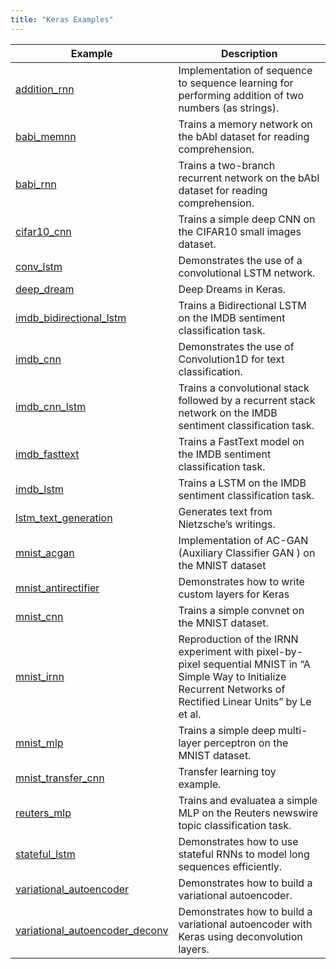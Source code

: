 ```yaml
---
title: "Keras Examples"
---
```


| Example  | Description   |
|----------------------|------------------------------------|
| [addition_rnn](addition_rnn.html) | Implementation of sequence to sequence learning for performing addition of two numbers (as strings). |
| [babi_memnn](babi_memnn.html) | Trains a memory network on the bAbI dataset for reading comprehension. |
| [babi_rnn](babi_rnn.html) | Trains a two-branch recurrent network on the bAbI dataset for reading comprehension. |
| [cifar10_cnn](cifar10_cnn.html) | Trains a simple deep CNN on the CIFAR10 small images dataset. |
| [conv_lstm](conv_lstm.html) | Demonstrates the use of a convolutional LSTM network. |
| [deep_dream](deep_dream.html) | Deep Dreams in Keras. |
| [imdb_bidirectional_lstm](imdb_bidirectional_lstm.html) | Trains a Bidirectional LSTM on the IMDB sentiment classification task. |
| [imdb_cnn](imdb_cnn.html) | Demonstrates the use of Convolution1D for text classification. |
| [imdb_cnn_lstm](imdb_cnn_lstm.html) | Trains a convolutional stack followed by a recurrent stack network on the IMDB sentiment classification task. |
| [imdb_fasttext](imdb_fasttext.html) | Trains a FastText model on the IMDB sentiment classification task. |
| [imdb_lstm](imdb_lstm.html) | Trains a LSTM on the IMDB sentiment classification task. |
| [lstm_text_generation](lstm_text_generation.html) | Generates text from Nietzsche's writings. |
| [mnist_acgan](mnist_acgan.html) | Implementation of AC-GAN (Auxiliary Classifier GAN ) on the MNIST dataset |
| [mnist_antirectifier](mnist_antirectifier.html) | Demonstrates how to write custom layers for Keras |
| [mnist_cnn](mnist_cnn.html) | Trains a simple convnet on the MNIST dataset. |
| [mnist_irnn](mnist_irnn.html) | Reproduction of the IRNN experiment with pixel-by-pixel sequential MNIST in "A Simple Way to Initialize Recurrent Networks of Rectified Linear Units" by Le et al. |
| [mnist_mlp](mnist_mlp.html) | Trains a simple deep multi-layer perceptron on the MNIST dataset. |
| [mnist_transfer_cnn](mnist_transfer_cnn.html) | Transfer learning toy example. |
| [reuters_mlp](reuters_mlp.html) | Trains and evaluatea a simple MLP on the Reuters newswire topic classification task. |
| [stateful_lstm](stateful_lstm.html) | Demonstrates how to use stateful RNNs to model long sequences efficiently. |
| [variational_autoencoder](variational_autoencoder.html) | Demonstrates how to build a variational autoencoder. |
| [variational_autoencoder_deconv](variational_autoencoder_deconv.html) | Demonstrates how to build a variational autoencoder with Keras using deconvolution layers. |

<!--
| [conv_filter_visualization](conv_filter_visualization.html) | Visualization of the filters of VGG16, via gradient ascent in input space. |
| [image_ocr](image_ocr.html) | Trains a convolutional stack followed by a recurrent stack and a CTC logloss function to perform optical character recognition (OCR). |
| [lstm_benchmark](lstm_benchmark.html) | Compares different LSTM implementations on the IMDB sentiment classification task. |
| [mnist_net2net](mnist_net2net.html) | Reproduction of the Net2Net experiment with MNIST in "Net2Net: Accelerating Learning via Knowledge Transfer". |
| [mnist_siamese_graph](mnist_siamese_graph.html) | Trains a Siamese multi-layer perceptron on pairs of digits from the MNIST dataset. |
| [mnist_swwae](mnist_swwae.html) | Trains a Stacked What-Where AutoEncoder built on residual blocks on the MNIST dataset. |
| [neural_doodle](neural_doodle.html) | Neural doodle. |
| [neural_style_transfer](neural_style_transfer.html) | Neural style transfer. |
-->


<!--

These examples are complete however don't yet work properly (see inline comments in 
scripts for details) so we aren't listing them.

| [mnist_hierarchical_rnn](mnist_hierarchical_rnn.html) | Trains a Hierarchical RNN (HRNN) to classify MNIST digits. |
| [pretrained_word_embeddings](pretrained_word_embeddings.html) | Loads pre-trained word embeddings (GloVe embeddings) into a frozen Keras Embedding layer, and uses it to train a text classification model on the 20 Newsgroup dataset. |

-->










